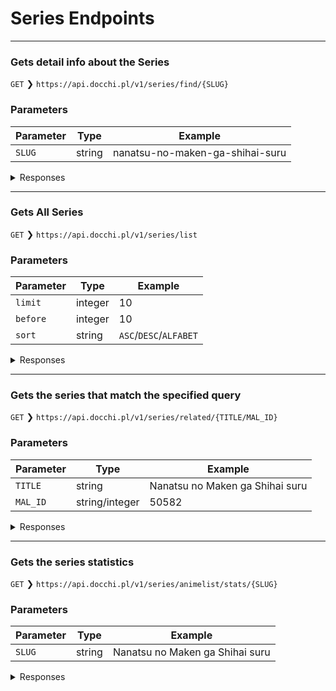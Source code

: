 # Series Endpoints

---

### Gets detail info about the Series

`GET` ❯ `https://api.docchi.pl/v1/series/find/{SLUG}`

### Parameters

| Parameter | Type   | Example                         |
| --------- | ------ | ------------------------------- |
| `SLUG`    | string | nanatsu-no-maken-ga-shihai-suru |

<details>
    <summary>Responses</summary>

#### Response `200`

```json
{
  "id": 1439,
  "mal_id": 50582,
  "ani_id": null,
  "adult_content": "false",
  "title": "Nanatsu no Maken ga Shihai suru",
  "title_en": "Reign of the Seven Spellblades",
  "slug": "nanatsu-no-maken-ga-shihai-suru",
  "description": "In the world of magic, there exist deadly irreversible techniques commonly known as spellblades. These sparse and elusive spells, along with their casters, are shrouded in mystery and only their absolute lethality is known to the masses.\n\nEvery year, the spring blossom signifies a new intake of students to the prestigious magic school Kimberly. With reactions of awe and bewilderment, a ceremonious parade complete with magical beasts welcomes the newcomers to the institution. Among them is the mysterious Oliver Horn, whose indifference changes to fascination as he notices a peculiar figure—a girl wearing strange attire equipped with a Japanese sword.\n\nFrom the entrance ceremony onward, Oliver realizes that not all is as it seems at Kimberly, as the emergence of labyrinths, monsters, and other threats endanger the new student body. Nanatsu no Maken ga Shihai suru explores the intertwined fates of two warriors as they uncover the dark truths that lurk within the walls of the academy. \n\n[Written by MAL Rewrite]",
  "cover": "https://cdn.myanimelist.net/images/anime/1906/135120l.jpg",
  "bg": null,
  "genres": ["Action", "Fantasy"],
  "broadcast_day": "Saturdays",
  "aired_from": "2023-07-08T00:00:00+00:00",
  "episodes": 12,
  "season": "summer",
  "season_year": 2023,
  "series_type": "TV",
  "ads": null,
  "modified": null
}
```

#### Response `404`

```json
{
  "message": "Not found Series ( nanatsu-no-maken-ga-shihai-suru )."
}
```

</details>

---

### Gets All Series

`GET` ❯ `https://api.docchi.pl/v1/series/list`

### Parameters

| Parameter | Type    | Example                |
| --------- | ------- | ---------------------- |
| `limit`   | integer | 10                     |
| `before`  | integer | 10                     |
| `sort`    | string  | `ASC`/`DESC`/`ALFABET` |

<details>
    <summary>Responses</summary>

#### Response `200`

```json
[
  {
    "mal_id": 52034,
    "adult_content": "false",
    "title": "\"Oshi no Ko\"",
    "title_en": "My Star",
    "slug": "oshi-no-ko",
    "cover": "https://cdn.myanimelist.net/images/anime/1812/134736l.jpg",
    "genres": ["Drama", "Supernatural", "Seinen"],
    "broadcast_day": "Wednesdays",
    "aired_from": "2023-04-12T00:00:00+00:00",
    "episodes": 11,
    "season": "spring",
    "season_year": 2023,
    "series_type": "TV"
  },
  {
    "mal_id": 55791,
    "adult_content": "false",
    "title": "\"Oshi no Ko\" 2nd Season",
    "title_en": "[Oshi No Ko] 2nd Season",
    "slug": "oshi-no-ko-2nd-season",
    "cover": "https://cdn.myanimelist.net/images/anime/1477/136727l.jpg",
    "genres": ["Drama", "Supernatural", "Seinen"],
    "broadcast_day": null,
    "aired_from": null,
    "episodes": null,
    "season": "Nieznany",
    "season_year": 0,
    "series_type": "TV"
  },
  {
    "mal_id": 51723,
    "adult_content": "true",
    "title": "#Ima made de Ichiban Yokatta Sex The Animation",
    "title_en": "#Ima made de Ichiban Yokatta Sex The Animation",
    "slug": "ima-made-de-ichiban-yokatta-sex-the-animation",
    "cover": "https://cdn.myanimelist.net/images/anime/1713/123417l.jpg",
    "genres": ["Hentai"],
    "broadcast_day": null,
    "aired_from": "2022-06-24T00:00:00+00:00",
    "episodes": 2,
    "season": "Nieznany",
    "season_year": 0,
    "series_type": "OVA"
  },
  {
    "mal_id": 40658,
    "adult_content": "true",
    "title": "** Kouhai",
    "title_en": "Assisted Mating",
    "slug": "-kouhai",
    "cover": "https://cdn.myanimelist.net/images/anime/1839/104009l.jpg",
    "genres": ["Fantasy", "Hentai", "Harem"],
    "broadcast_day": null,
    "aired_from": "2020-01-31T00:00:00+00:00",
    "episodes": 8,
    "season": "Nieznany",
    "season_year": 0,
    "series_type": "OVA"
  }
]
```

</details>

---

### Gets the series that match the specified query

`GET` ❯ `https://api.docchi.pl/v1/series/related/{TITLE/MAL_ID}`

### Parameters

| Parameter | Type   | Example                         |
| --------- | ------ | ------------------------------- |
| `TITLE`    | string | Nanatsu no Maken ga Shihai suru |
| `MAL_ID`    | string/integer | 50582 |

<details>
    <summary>Responses</summary>

#### Response `200`

```json
[{
    "mal_id": 50582,
    "ani_id": null,
    "title": "Nanatsu no Maken ga Shihai suru",
    "title_en": "Reign of the Seven Spellblades",
    "slug": "nanatsu-no-maken-ga-shihai-suru",
    "cover": "https://cdn.myanimelist.net/images/anime/1906/135120l.jpg",
    "adult_content": "false",
    "series_type": "TV",
    "episodes": 12,
    "season": "summer",
    "season_year": 2023
}]
```

#### Response `200` (404)

```json
[]
```

</details>

---

### Gets the series statistics

`GET` ❯ `https://api.docchi.pl/v1/series/animelist/stats/{SLUG}`

### Parameters

| Parameter | Type   | Example                         |
| --------- | ------ | ------------------------------- |
| `SLUG`    | string | Nanatsu no Maken ga Shihai suru |

<details>
    <summary>Responses</summary>

#### Response `200`

```json
[{
        "status": "1",
        "count": 82
    },
    {
        "status": "2",
        "count": 1
    },
    {
        "status": "4",
        "count": 27
    }
]
```

#### Response `404`

```json
{
    "message": "Not found Series ( nanatsu-no-maken-ga-shihai-suru )."
}
```

</details>
